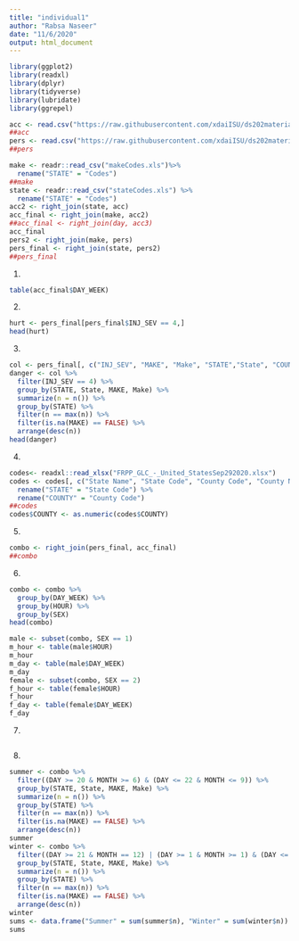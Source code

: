 ```yaml
---
title: "individual1"
author: "Rabsa Naseer"
date: "11/6/2020"
output: html_document
---
```


```r
library(ggplot2)
library(readxl)
library(dplyr)
library(tidyverse)
library(lubridate)
library(ggrepel)

acc <- read.csv("https://raw.githubusercontent.com/xdaiISU/ds202materials/master/hwlabs/fars2017/accident.csv", stringsAsFactors = FALSE)
##acc
pers <- read.csv("https://raw.githubusercontent.com/xdaiISU/ds202materials/master/hwlabs/fars2017/person.csv", stringsAsFactors = FALSE)
##pers

make <- readr::read_csv("makeCodes.xls")%>%
  rename("STATE" = "Codes")
##make
state <- readr::read_csv("stateCodes.xls") %>%
  rename("STATE" = "Codes")
acc2 <- right_join(state, acc)
acc_final <- right_join(make, acc2)
##acc_final <- right_join(day, acc3)
acc_final
pers2 <- right_join(make, pers)
pers_final <- right_join(state, pers2)
##pers_final

```

1. 
```r
table(acc_final$DAY_WEEK)
```

2.
```r
hurt <- pers_final[pers_final$INJ_SEV == 4,]
head(hurt)
```
3.
```r
col <- pers_final[, c("INJ_SEV", "MAKE", "Make", "STATE","State", "COUNTY")]
danger <- col %>%
  filter(INJ_SEV == 4) %>%
  group_by(STATE, State, MAKE, Make) %>%
  summarize(n = n()) %>%
  group_by(STATE) %>%
  filter(n == max(n)) %>%
  filter(is.na(MAKE) == FALSE) %>%
  arrange(desc(n))
head(danger)
```
4.
```r
codes<- readxl::read_xlsx("FRPP_GLC_-_United_StatesSep292020.xlsx")
codes <- codes[, c("State Name", "State Code", "County Code", "County Name")] %>%
  rename("STATE" = "State Code") %>%
  rename("COUNTY" = "County Code")
##codes
codes$COUNTY <- as.numeric(codes$COUNTY)

```
5.
```r
combo <- right_join(pers_final, acc_final)
##combo
```
6.
```r
combo <- combo %>%
  group_by(DAY_WEEK) %>%
  group_by(HOUR) %>%
  group_by(SEX)
head(combo)

male <- subset(combo, SEX == 1)
m_hour <- table(male$HOUR)
m_hour
m_day <- table(male$DAY_WEEK)
m_day
female <- subset(combo, SEX == 2)
f_hour <- table(female$HOUR)
f_hour
f_day <- table(female$DAY_WEEK)
f_day
```

7.
```r

```

8.
```r
summer <- combo %>%
  filter((DAY >= 20 & MONTH >= 6) & (DAY <= 22 & MONTH <= 9)) %>%
  group_by(STATE, State, MAKE, Make) %>%
  summarize(n = n()) %>%
  group_by(STATE) %>%
  filter(n == max(n)) %>%
  filter(is.na(MAKE) == FALSE) %>%
  arrange(desc(n))
summer
winter <- combo %>%
  filter((DAY >= 21 & MONTH == 12) | (DAY >= 1 & MONTH >= 1) & (DAY <= 1 & MONTH <= 3)) %>%
  group_by(STATE, State, MAKE, Make) %>%
  summarize(n = n()) %>%
  group_by(STATE) %>%
  filter(n == max(n)) %>%
  filter(is.na(MAKE) == FALSE) %>%
  arrange(desc(n))
winter
sums <- data.frame("Summer" = sum(summer$n), "Winter" = sum(winter$n))
sums
```

